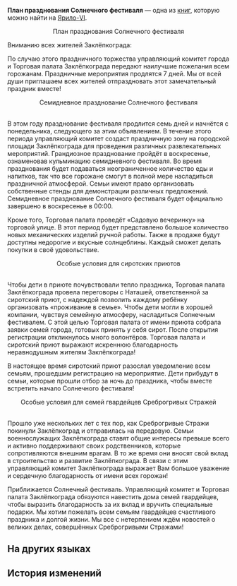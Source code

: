 {{Книга Инфобокс
|id           = 004
|Название     = План празднования Солнечного фестиваля
|Изображение  = Item Jarilo-VI Readable.png
|Мир          = Ярило-VI
|Томов        = 1
|Автор        = <!--нужно добавить-->
|Описание     = План празднования традиционного праздника Белобога, который пока не пригодится...
|Том1         = {{tx}}
|Источник1    = {{tx|Отсутствует источник}}
|Персонажи    = 
|Фракции      = 
}}
'''План празднования Солнечного фестиваля''' — одна из [[Книги|книг]], которую можно найти на [[Ярило-VI]].
<!--
==Получение==
<gallery>
Книга НАЗВАНИЕ.png|НАЗВАНИЕ
Локация НАЗВАНИЕ.png|Расположение на карте. Ближайший пространственный якорь «[[НАЗВАНИЕ]]»
</gallery>
-->
<div align="center">План празднования Солнечного фестиваля</div>

Вниманию всех жителей Заклёпкограда:

По случаю этого праздничного торжества управляющий комитет города и Торговая палата Заклёпкограда передают наилучшие пожелания всем горожанам. Праздничные мероприятия продлятся 7 дней. Мы от всей души приглашаем всех жителей отпраздновать этот замечательный праздник вместе!

<div align="center">Семидневное празднование Солнечного фестиваля</div><br />В этом году празднование фестиваля продлится семь дней и начнётся с понедельника, следующего за этим объявлением. В течение этого периода управляющий комитет создаст праздничную зону на городской площади Заклёпкограда для проведения различных развлекательных мероприятий. Грандиозное празднование пройдёт в воскресенье, ознаменовав кульминацию семидневного фестиваля. Во время празднования будет подаваться неограниченное количество еды и напитков, так что все горожане смогут в полной мере насладиться праздничной атмосферой. Семьи имеют право организовать собственные стенды для демонстрации различных предложений. Семидневное празднование Солнечного фестиваля будет официально завершено в воскресенье в 00:00.

Кроме того, Торговая палата проведёт «Садовую вечеринку» на торговой улице. В этот период будет представлено большое количество новых механических изделий ручной работы. Также в продаже будут доступны недорогие и вкусные солнцеблины. Каждый сможет делать покупки в своё удовольствие.

<div align="center">Особые условия для сиротских приютов</div><br />Чтобы дети в приюте почувствовали тепло праздника, Торговая палата Заклёпкограда провела переговоры с Наташей, ответственной за сиротский приют, с надеждой позволить каждому ребёнку организовать «проживание в семье». Чтобы дети могли в хорошей компании, чувствуя семейную атмосферу, насладиться Солнечным фестивалем. С этой целью Торговая палата от имени приюта собрала заявки семей города, готовых принять у себя сирот. После открытия регистрации откликнулось много волонтёров. Торговая палата и сиротский приют выражают искреннюю благодарность неравнодушным жителям Заклёпкограда!

В настоящее время сиротский приют разослал уведомление всем семьям, прошедшим регистрацию на мероприятие. Дети прибудут в семьи, которые прошли отбор за ночь до праздника, чтобы вместе встретить начало Солнечного фестиваля!

<div align="center">Особые условия для семей гвардейцев Среброгривых Стражей</div><br />Прошло уже нескольких лет с тех пор, как Среброгривые Стражи покинули Заклёпкоград и отправилась на передовую. Семьи военнослужащих Заклёпкограда ставят общие интересы превыше всего и активно поддерживают своих родственников, которые сопротивляются внешним врагам. В то же время они вносят свой вклад в строительство и развитие Заклёпкограда. В связи с этим управляющий комитет Заклёпкограда выражает Вам большое уважение и сердечную благодарность от имени всех горожан!

Приближается Солнечный фестиваль. Управляющий комитет и Торговая палата Заклёпкограда обязуются навестить дома семей гвардейцев, чтобы выразить благодарность за их вклад и вручить специальные подарки. Мы хотим пожелать всем семьям гвардейцев счастливого праздника и долгой жизни. Мы все с нетерпением ждём новостей о великих делах, совершённых Среброгривыми Стражами!

==На других языках==
{{На других языках
|en   = Solwarm Festival Celebration Plans
|zhs  = 关于煦日节庆典相关事宜的安排
|zht  = 煦日節慶典相關事宜
|ja   = 太陽の日の式典に関する取り決め
|ko   = 태양의 축제 관련 일정
|es   = Disposiciones para los asuntos relacionados con la celebración del Festival Calisol
|fr   = Plans de célébration du Festival du soleil radieux
|ru   = План празднования Солнечного фестиваля
|th   = การเตรียมการเกี่ยวกับงานเฉลิมฉลองเทศกาล Solwarm
|vi   = Sắp Xếp Công Tác Cho Lễ Hội Mặt Trời
|de   = Pläne für das Solwarm-Festival
|id   = Rencana Perayaan Festival Solwarm
|pt   = Planos para a Celebração do Festival Solwarm
}}

==История изменений==
{{История изменений|2.7}}